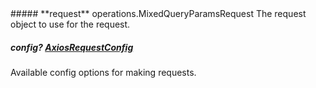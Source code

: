 
<Collapsible>
    ##### **request** operations.MixedQueryParamsRequest
    The request object to use for the request.
    <Collapsible.Break/>
    <MixedQueryParamsRequest/>
</Collapsible>

##### **config?** [AxiosRequestConfig](https://axios-http.com/docs/req_config)
Available config options for making requests.

